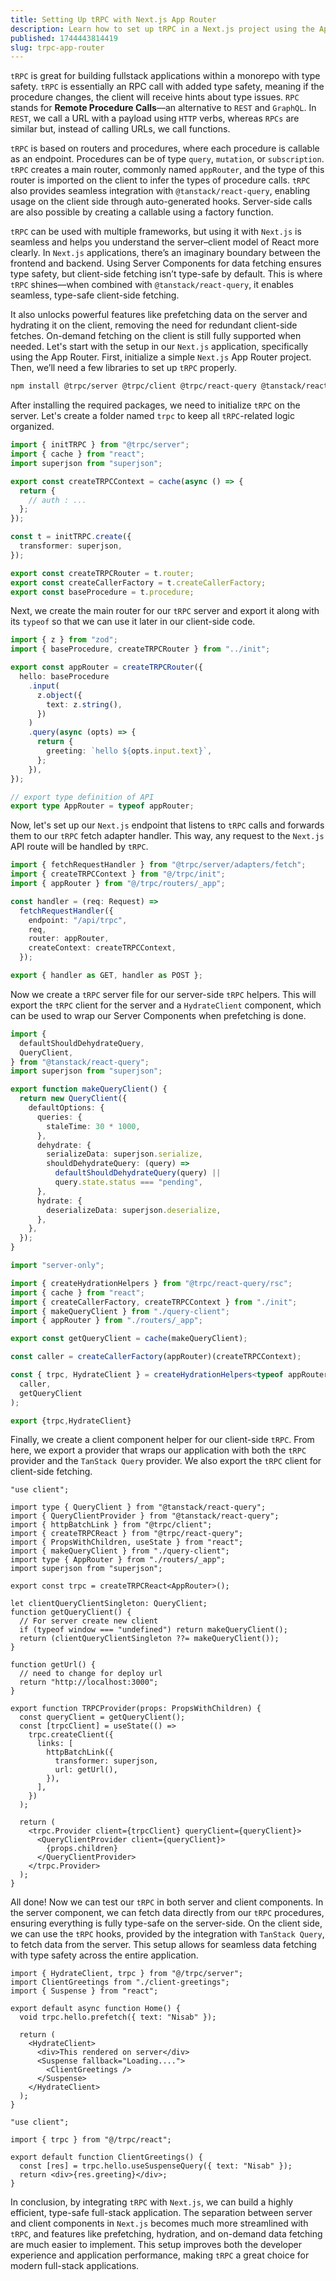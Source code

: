 ```yaml
---
title: Setting Up tRPC with Next.js App Router
description: Learn how to set up tRPC in a Next.js project using the App Router. A simple guide to building type-safe APIs with zero hassle.
published: 1744443814419
slug: trpc-app-router
---
```


`tRPC` is great for building fullstack applications within a monorepo with type safety. `tRPC` is essentially an RPC call with added type safety, meaning if the procedure changes, the client will receive hints about type issues. `RPC` stands for **Remote Procedure Calls**—an alternative to `REST` and `GraphQL`. In `REST`, we call a URL with a payload using `HTTP` verbs, whereas `RPCs` are similar but, instead of calling URLs, we call functions.

`tRPC` is based on routers and procedures, where each procedure is callable as an endpoint. Procedures can be of type `query`, `mutation`, or `subscription`. `tRPC` creates a main router, commonly named `appRouter`, and the type of this router is imported on the client to infer the types of procedure calls. `tRPC` also provides seamless integration with `@tanstack/react-query`, enabling usage on the client side through auto-generated hooks. Server-side calls are also possible by creating a callable using a factory function.

`tRPC` can be used with multiple frameworks, but using it with `Next.js` is seamless and helps you understand the server–client model of React more clearly. In `Next.js` applications, there’s an imaginary boundary between the frontend and backend. Using Server Components for data fetching ensures type safety, but client-side fetching isn’t type-safe by default. This is where `tRPC` shines—when combined with `@tanstack/react-query`, it enables seamless, type-safe client-side fetching.

It also unlocks powerful features like prefetching data on the server and hydrating it on the client, removing the need for redundant client-side fetches. On-demand fetching on the client is still fully supported when needed.
Let's start with the setup in our `Next.js` application, specifically using the App Router. First, initialize a simple `Next.js` App Router project. Then, we’ll need a few libraries to set up `tRPC` properly.

```bash
npm install @trpc/server @trpc/client @trpc/react-query @tanstack/react-query@latest zod client-only server-only
```

After installing the required packages, we need to initialize `tRPC` on the server. Let's create a folder named `trpc` to keep all `tRPC`-related logic organized.

```ts:trpc/init.ts
import { initTRPC } from "@trpc/server";
import { cache } from "react";
import superjson from "superjson";

export const createTRPCContext = cache(async () => {
  return {
    // auth : ...
  };
});

const t = initTRPC.create({
  transformer: superjson,
});

export const createTRPCRouter = t.router;
export const createCallerFactory = t.createCallerFactory;
export const baseProcedure = t.procedure;
```

Next, we create the main router for our `tRPC` server and export it along with its `typeof` so that we can use it later in our client-side code.

```ts:trpc/routers/_app.ts
import { z } from "zod";
import { baseProcedure, createTRPCRouter } from "../init";

export const appRouter = createTRPCRouter({
  hello: baseProcedure
    .input(
      z.object({
        text: z.string(),
      })
    )
    .query(async (opts) => {
      return {
        greeting: `hello ${opts.input.text}`,
      };
    }),
});

// export type definition of API
export type AppRouter = typeof appRouter;
```

Now, let's set up our `Next.js` endpoint that listens to `tRPC` calls and forwards them to our `tRPC` fetch adapter handler. This way, any request to the `Next.js` API route will be handled by `tRPC`.

```ts:app/api/trpc/[trpc]/route.ts
import { fetchRequestHandler } from "@trpc/server/adapters/fetch";
import { createTRPCContext } from "@/trpc/init";
import { appRouter } from "@/trpc/routers/_app";

const handler = (req: Request) =>
  fetchRequestHandler({
    endpoint: "/api/trpc",
    req,
    router: appRouter,
    createContext: createTRPCContext,
  });

export { handler as GET, handler as POST };
```

Now we create a `tRPC` server file for our server-side `tRPC` helpers. This will export the `tRPC` client for the server and a `HydrateClient` component, which can be used to wrap our Server Components when prefetching is done.

```ts:trpc/query-client.ts
import {
  defaultShouldDehydrateQuery,
  QueryClient,
} from "@tanstack/react-query";
import superjson from "superjson";

export function makeQueryClient() {
  return new QueryClient({
    defaultOptions: {
      queries: {
        staleTime: 30 * 1000,
      },
      dehydrate: {
        serializeData: superjson.serialize,
        shouldDehydrateQuery: (query) =>
          defaultShouldDehydrateQuery(query) ||
          query.state.status === "pending",
      },
      hydrate: {
        deserializeData: superjson.deserialize,
      },
    },
  });
}
```

```ts:trpc/server.ts
import "server-only";

import { createHydrationHelpers } from "@trpc/react-query/rsc";
import { cache } from "react";
import { createCallerFactory, createTRPCContext } from "./init";
import { makeQueryClient } from "./query-client";
import { appRouter } from "./routers/_app";

export const getQueryClient = cache(makeQueryClient);

const caller = createCallerFactory(appRouter)(createTRPCContext);

const { trpc, HydrateClient } = createHydrationHelpers<typeof appRouter>(
  caller,
  getQueryClient
);

export {trpc,HydrateClient}
```

Finally, we create a client component helper for our client-side `tRPC`. From here, we export a provider that wraps our application with both the `tRPC` provider and the `TanStack Query` provider. We also export the `tRPC` client for client-side fetching.

```tsx:trpc/react.tsx
"use client";

import type { QueryClient } from "@tanstack/react-query";
import { QueryClientProvider } from "@tanstack/react-query";
import { httpBatchLink } from "@trpc/client";
import { createTRPCReact } from "@trpc/react-query";
import { PropsWithChildren, useState } from "react";
import { makeQueryClient } from "./query-client";
import type { AppRouter } from "./routers/_app";
import superjson from "superjson";

export const trpc = createTRPCReact<AppRouter>();

let clientQueryClientSingleton: QueryClient;
function getQueryClient() {
  // For server create new client
  if (typeof window === "undefined") return makeQueryClient();
  return (clientQueryClientSingleton ??= makeQueryClient());
}

function getUrl() {
  // need to change for deploy url
  return "http://localhost:3000";
}

export function TRPCProvider(props: PropsWithChildren) {
  const queryClient = getQueryClient();
  const [trpcClient] = useState(() =>
    trpc.createClient({
      links: [
        httpBatchLink({
          transformer: superjson,
          url: getUrl(),
        }),
      ],
    })
  );

  return (
    <trpc.Provider client={trpcClient} queryClient={queryClient}>
      <QueryClientProvider client={queryClient}>
        {props.children}
      </QueryClientProvider>
    </trpc.Provider>
  );
}
```

All done! Now we can test our `tRPC` in both server and client components. In the server component, we can fetch data directly from our `tRPC` procedures, ensuring everything is fully type-safe on the server-side. On the client side, we can use the `tRPC` hooks, provided by the integration with `TanStack Query`, to fetch data from the server. This setup allows for seamless data fetching with type safety across the entire application.

```tsx:app/page.tsx
import { HydrateClient, trpc } from "@/trpc/server";
import ClientGreetings from "./client-greetings";
import { Suspense } from "react";

export default async function Home() {
  void trpc.hello.prefetch({ text: "Nisab" });

  return (
    <HydrateClient>
      <div>This rendered on server</div>
      <Suspense fallback="Loading....">
        <ClientGreetings />
      </Suspense>
    </HydrateClient>
  );
}
```

```tsx:app/client-greetings.tsx
"use client";

import { trpc } from "@/trpc/react";

export default function ClientGreetings() {
  const [res] = trpc.hello.useSuspenseQuery({ text: "Nisab" });
  return <div>{res.greeting}</div>;
}
```

In conclusion, by integrating `tRPC` with `Next.js`, we can build a highly efficient, type-safe full-stack application. The separation between server and client components in `Next.js` becomes much more streamlined with `tRPC`, and features like prefetching, hydration, and on-demand data fetching are much easier to implement. This setup improves both the developer experience and application performance, making `tRPC` a great choice for modern full-stack applications.